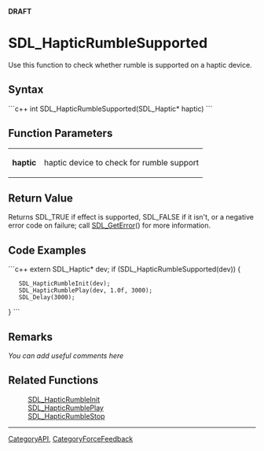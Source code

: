 <!-- pragma section-numbers off -->
<!-- pragma camelcase off -->
'''DRAFT'''

= SDL_HapticRumbleSupported =
Use this function to check whether rumble is supported on a haptic device.


== Syntax ==
```c++
int SDL_HapticRumbleSupported(SDL_Haptic* haptic)
```

== Function Parameters ==
{|
|'''haptic'''
|haptic device to check for rumble support
|}

== Return Value ==
Returns SDL_TRUE if effect is supported, SDL_FALSE if it isn't, or a negative error code on failure; call [[SDL_GetError]]() for more information.

== Code Examples ==
```c++
extern SDL_Haptic* dev;
if (SDL_HapticRumbleSupported(dev)) {
    SDL_HapticRumbleInit(dev);
    SDL_HapticRumblePlay(dev, 1.0f, 3000);
    SDL_Delay(3000);
}
```

== Remarks ==
''You can add useful comments here''

== Related Functions ==
:[[SDL_HapticRumbleInit]]
:[[SDL_HapticRumblePlay]]
:[[SDL_HapticRumbleStop]]

----
[[CategoryAPI]], [[CategoryForceFeedback]]

